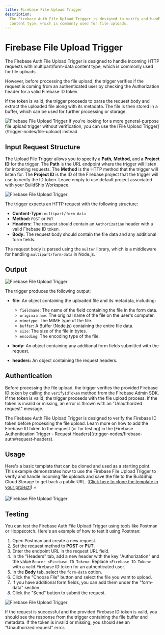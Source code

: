 ```yaml
---
title: Firebase File Upload Trigger
description:
  The Firebase Auth File Upload Trigger is designed to verify and handle incoming HTTP requests with multipart/form-data
  content type, which is commonly used for file uploads.
---
```



# Firebase File Upload Trigger

The Firebase Auth File Upload Trigger is designed to handle incoming HTTP requests with multipart/form-data content
type, which is commonly used for file uploads.

However, before processing the file upload, the trigger verifies if the request is coming from an authenticated user by
checking the Authorization header for a valid Firebase ID token.

If the token is valid, the trigger proceeds to parse the request body and extract the uploaded file along with its
metadata. The file is then stored in a buffer, which can be used for further processing or storage.

<Image src={fbFileUpload1} alt='Firebase File Upload Trigger' width={1200} />

<Callout>
  If you're looking for a more general-purpose file upload trigger without verification, you can use the [File Upload
  Trigger](/trigger-nodes/file-upload) instead.
</Callout>

## Input Request Structure

The Upload File Trigger allows you to specify a **Path**, **Method**, and a **Project ID** for the trigger. The **Path**
is the URL endpoint where the trigger will listen for incoming requests. The **Method** is the HTTP method that the
trigger will listen for. The **Project ID** is the ID of the Firebase project that the trigger will use to verify the ID
token. Leave empty to use default project associated with your BuildShip Workspace.

<Image src={fbFileUpload2} alt='Firebase File Upload Trigger' width={1200} />

The trigger expects an HTTP request with the following structure:

- **Content-Type:** `multipart/form-data`
- **Method:** `POST` or `PUT`
- **Headers:** The request should contain an `Authorization` header with a valid Firebase ID token.
- **Body:** The request body should contain the file data and any additional form fields.

The request body is parsed using the `multer` library, which is a middleware for handling `multipart/form-data` in
Node.js.

## Output

<Image src={fbFileUpload3} alt='Firebase File Upload Trigger' width={1200} />

The trigger produces the following output:

- **file:** An object containing the uploaded file and its metadata, including:

  - `fieldname`: The name of the field containing the file in the form data.
  - `originalname`: The original name of the file on the user's computer.
  - `mimetype`: The MIME type of the file.
  - `buffer`: A Buffer (Node.js) containing the entire file data.
  - `size`: The size of the file in bytes.
  - `encoding`: The encoding type of the file.

- **body:** An object containing any additional form fields submitted with the request.
- **headers:** An object containing the request headers.

## Authentication

Before processing the file upload, the trigger verifies the provided Firebase ID token by calling the `verifyIdToken`
method from the Firebase Admin SDK. If the token is valid, the trigger proceeds with the file upload process. If the
token is invalid or missing, an error is thrown with an "Unauthorized request" message.

<Callout>
  The Firebase Auth File Upload Trigger is designed to verify the Firebase ID token before processing the file upload.
  Learn more on how to add the Firebase ID token to the request (or for testing) in the [Firebase Authentication Trigger
  - Request Headers](/trigger-nodes/firebase-auth#request-headers).
</Callout>

## Usage

Here's a basic template that can be cloned and used as a starting point. This example demonstrates how to use the
Firebase File Upload Trigger to verify and handle incoming file uploads and save the file to the BuildShip Cloud Storage
to get back a public URL.
([Click here to clone the template in your project!](https://buildship.app/remix?template=basic-firebase-file-upload))
⭐️

<Image src={fbFileUpload4} alt='Firebase File Upload Trigger' width={1200} />

## Testing

You can test the Firebase Auth File Upload Trigger using tools like Postman or Hoppscotch. Here's an example of how to
test it using Postman:

1. Open Postman and create a new request.
2. Set the request method to **POST** or **PUT**.
3. Enter the endpoint URL in the request URL field.
4. In the "Headers" tab, add a new header with the key "Authorization" and the value `Bearer <Firebase ID Token>`.
   Replace `<Firebase ID Token>` with a valid Firebase ID token for an authenticated user.
5. In the **Body** tab, select the `form-data` option.
6. Click the "Choose File" button and select the file you want to upload.
7. If you have additional form fields, you can add them under the "form-data" section.
8. Click the "Send" button to submit the request.

<Image src={fileUpload5} alt='Firebase File Upload Trigger' width={1200} />

If the request is successful and the provided Firebase ID token is valid, you should see the response from the trigger
containing the file buffer and metadata. If the token is invalid or missing, you should see an "Unauthorized request"
error.
